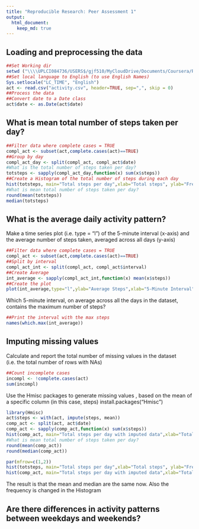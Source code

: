 ```yaml
---
title: "Reproducible Research: Peer Assessment 1"
output: 
  html_document:
    keep_md: true
---
```



## Loading and preprocessing the data
```r
##Set Working dir
setwd ("\\\\UPLCI084736/USERS$/gjf510/MyCloudDrive/Documents/Coursera/RepData_PeerAssessment1")
##Set local language to English (to use English Names)
Sys.setlocale("LC_TIME", "English")  
act <- read.csv("activity.csv", header=TRUE, sep=",", skip = 0)
##Process the data
##Convert date to a Date class
act$date <- as.Date(act$date)
```


## What is mean total number of steps taken per day?
```r
##Filter data where complete cases = TRUE
compl_act <- subset(act,complete.cases(act)==TRUE)
##Group by day
compl_act_day <- split(compl_act, compl_act$date)
#What is the total number of steps taken per day?
totsteps <- sapply(compl_act_day,function(x) sum(x$steps))
##Create a Histogram of the total number of steps during each day
hist(totsteps, main="Total steps per day",xlab="Total steps", ylab="Frequency")
#What is mean total number of steps taken per day?
round(mean(totsteps))
median(totsteps)
```


## What is the average daily activity pattern?
Make a time series plot (i.e. type = "l") of the 5-minute interval (x-axis) and the average number of steps taken, averaged across all days (y-axis)
```r
##Filter data where complete cases = TRUE
compl_act <- subset(act,complete.cases(act)==TRUE)
##Split by interval
compl_act_int <- split(compl_act, compl_act$interval)
##Create Average
int_average <- sapply(compl_act_int,function(x) mean(x$steps))
##Create the plot
plot(int_average,type="l",ylab="Average Steps",xlab="5-Minute Interval",main="5-Minute Time Series Plot")
```

Which 5-minute interval, on average across all the days in the dataset, contains the maximum number of steps?
```r
##Print the interval with the max steps
names(which.max(int_average))
```

## Imputing missing values
Calculate and report the total number of missing values in the dataset (i.e. the total number of rows with NAs)
```r
##Count incomplete cases
incompl <- !complete.cases(act)
sum(incompl)
```


Use the Hmisc packages to generate missing values , based on the mean of a specific column (in this case, steps)
install.packages("Hmisc")

```r
library(Hmisc)
act$steps <- with(act, impute(steps, mean))
comp_act <- split(act, act$date)
comp_act <- sapply(comp_act,function(x) sum(x$steps))
hist(comp_act, main="Total steps per day with imputed data",xlab="Total steps", ylab="Frequency")
#What is mean total number of steps taken per day?
round(mean(comp_act))
round(median(comp_act))
```


```r
par(mfrow=c(1,2))
hist(totsteps, main="Total steps per day",xlab="Total steps", ylab="Frequency")
hist(comp_act, main="Total steps per day with imputed data",xlab="Total steps", ylab="Frequency")
```

The result is that the mean and median are the same now.
Also the frequency is changed in the Histogram

## Are there differences in activity patterns between weekdays and weekends?


